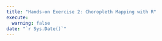 ```yaml
---
title: "Hands-on Exercise 2: Choropleth Mapping with R"
execute: 
  warning: false
date: "`r Sys.Date()`" 
---
```

